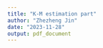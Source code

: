 ```yaml
---
title: "K-M estimation part"
author: "Zhezheng Jin"
date: "2023-11-28"
output: pdf_document
---
```



